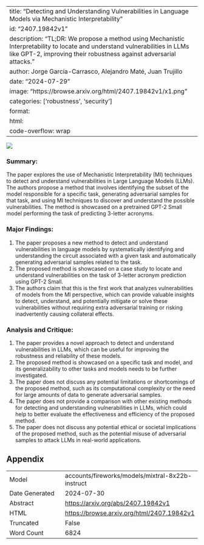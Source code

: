 
---
title: "Detecting and Understanding Vulnerabilities in Language Models via Mechanistic Interpretability"
id: "2407.19842v1"
description: "TL;DR: We propose a method using Mechanistic Interpretability to locate and understand vulnerabilities in LLMs like GPT-2, improving their robustness against adversarial attacks."
author: Jorge García-Carrasco, Alejandro Maté, Juan Trujillo
date: "2024-07-29"
image: "https://browse.arxiv.org/html/2407.19842v1/x1.png"
categories: ['robustness', 'security']
format:
  html:
    code-overflow: wrap
---

![](https://browse.arxiv.org/html/2407.19842v1/x1.png)

### Summary:

The paper explores the use of Mechanistic Interpretability (MI) techniques to detect and understand vulnerabilities in Large Language Models (LLMs). The authors propose a method that involves identifying the subset of the model responsible for a specific task, generating adversarial samples for that task, and using MI techniques to discover and understand the possible vulnerabilities. The method is showcased on a pretrained GPT-2 Small model performing the task of predicting 3-letter acronyms.

### Major Findings:

1. The paper proposes a new method to detect and understand vulnerabilities in language models by systematically identifying and understanding the circuit associated with a given task and automatically generating adversarial samples related to the task.
2. The proposed method is showcased on a case study to locate and understand vulnerabilities on the task of 3-letter acronym prediction using GPT-2 Small.
3. The authors claim that this is the first work that analyzes vulnerabilities of models from the MI perspective, which can provide valuable insights to detect, understand, and potentially mitigate or solve these vulnerabilities without requiring extra adversarial training or risking inadvertently causing collateral effects.

### Analysis and Critique:

1. The paper provides a novel approach to detect and understand vulnerabilities in LLMs, which can be useful for improving the robustness and reliability of these models.
2. The proposed method is showcased on a specific task and model, and its generalizability to other tasks and models needs to be further investigated.
3. The paper does not discuss any potential limitations or shortcomings of the proposed method, such as its computational complexity or the need for large amounts of data to generate adversarial samples.
4. The paper does not provide a comparison with other existing methods for detecting and understanding vulnerabilities in LLMs, which could help to better evaluate the effectiveness and efficiency of the proposed method.
5. The paper does not discuss any potential ethical or societal implications of the proposed method, such as the potential misuse of adversarial samples to attack LLMs in real-world applications.

## Appendix

|          |          |
|----------|----------|
| Model     | accounts/fireworks/models/mixtral-8x22b-instruct       |
| Date Generated     | 2024-07-30       |
| Abstract | [https://arxiv.org/abs/2407.19842v1](https://arxiv.org/abs/2407.19842v1)        |
| HTML     | [https://browse.arxiv.org/html/2407.19842v1](https://browse.arxiv.org/html/2407.19842v1)       |
| Truncated       | False       |
| Word Count       | 6824       |